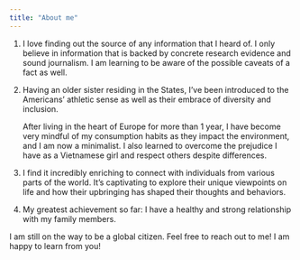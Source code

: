 ```yaml
---
title: "About me"
---
```


1.  I love finding out the source of any information that I heard of. I only believe in information that is backed by concrete research evidence and sound journalism. I am learning to be aware of the possible caveats of a fact as well.

2.  Having an older sister residing in the States, I've been introduced to the Americans' athletic sense as well as their embrace of diversity and inclusion.

    After living in the heart of Europe for more than 1 year, I have become very mindful of my consumption habits as they impact the environment, and I am now a minimalist. I also learned to overcome the prejudice I have as a Vietnamese girl and respect others despite differences.

3.  I find it incredibly enriching to connect with individuals from various parts of the world. It's captivating to explore their unique viewpoints on life and how their upbringing has shaped their thoughts and behaviors.

4.  My greatest achievement so far: I have a healthy and strong relationship with my family members.

I am still on the way to be a global citizen. Feel free to reach out to me! I am happy to learn from you!
